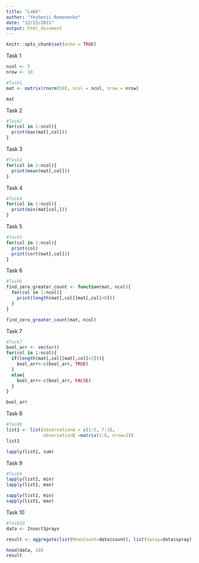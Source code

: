 ```yaml
---
title: "Lab6"
author: "Yevhenii Romanenko"
date: "12/15/2021"
output: html_document
---
```


```r
knitr::opts_chunk$set(echo = TRUE)
```

Task 1
```r
ncol <- 5
nrow <- 10

#Task1
mat <- matrix(rnorm(50), ncol = ncol, nrow = nrow)

mat
```

Task 2
```r
#Task2
for(col in 1:ncol){
  print(max(mat[,col]))
}
```

Task 3
```r
#Task3
for(col in 1:ncol){
  print(mean(mat[,col]))
}
```

Task 4
```r
#Task4
for(col in 1:ncol){
  print(min(mat[col,]))
}
```

Task 5
```r
#Task5
for(col in 1:ncol){
  print(col)
  print(sort(mat[,col]))
}
```

Task 6
```r
#Task6
find_zero_greater_count <- function(mat, ncol){
  for(col in 1:ncol){
    print(length(mat[,col][mat[,col]<0]))
  }
}

find_zero_greater_count(mat, ncol)
```

Task 7
```r
#Task7
bool_arr <- vector()
for(col in 1:ncol){
  if(length(mat[,col][mat[,col]>2])){
    bool_arr<-c(bool_arr, TRUE)
  }
  else{
    bool_arr<-c(bool_arr, FALSE)
  }
}

bool_arr
```

Task 8
```r
#Task8
list1 <- list(observationA = c(1:5, 7:3),
              observationB =matrix(1:6, nrow=2))
list1

lapply(list1, sum)
```

Task 9
```r
#Task9
lapply(list1, min)
lapply(list1, max)

sapply(list1, min)
sapply(list1, max)
```

Task 10
```r
#Task10
data <- InsectSprays

result <- aggregate(list(MeanCount=data$count), list(Spray=data$spray), mean)

head(data, 10)
result
```







